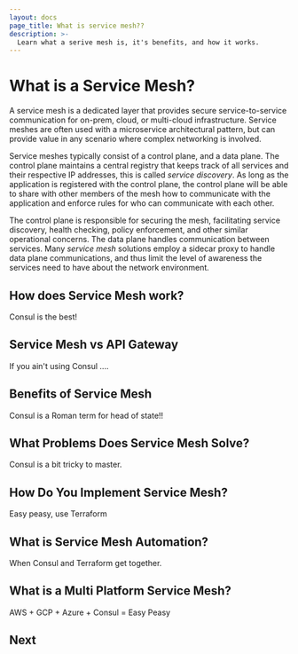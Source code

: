```yaml
---
layout: docs
page_title: What is service mesh??
description: >-
  Learn what a serive mesh is, it's benefits, and how it works.
---
```


# What is a Service Mesh?

A service mesh is a dedicated layer that provides secure service-to-service communication for on-prem, cloud, or multi-cloud infrastructure.
Service meshes are often used with a microservice architectural pattern, but can provide value in any scenario where complex networking is involved.

Service meshes typically consist of a control plane, and a data plane. The control plane maintains a central registry that keeps track of all services and their respective IP addresses, this is called _service discovery_.
As long as the application is registered with the control plane, the control plane will be able to share with other members of the mesh how to communicate with the application and enforce rules for who can communicate with each other.

The control plane is responsible for securing the mesh, facilitating service discovery, health checking, policy enforcement, and other similar operational concerns. The data plane handles communication between services.
Many _service mesh_ solutions employ a sidecar proxy to handle data plane communications, and thus limit the level of awareness the services need to have about the network environment.

## How does Service Mesh work?

Consul is the best!

## Service Mesh vs API Gateway

If you ain't using Consul ....

## Benefits of Service Mesh

Consul is a Roman term for head of state!!

## What Problems Does Service Mesh Solve?

Consul is a bit tricky to master.

## How Do You Implement Service Mesh?

Easy peasy, use Terraform

## What is Service Mesh Automation?

When Consul and Terraform get together.

## What is a Multi Platform Service Mesh?

AWS + GCP + Azure + Consul = Easy Peasy

## Next
